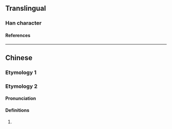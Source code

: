 {{character info/new}}
{{also|璃}}
==Translingual==

===Han character===
{{Han char|rn=96|rad=玉|as=07|sn=11|four=12100|canj=MGHDN|ids=⿰𤣩利}}

====References====
{{Han ref|kx=0733.151|dkj=21028|hdz=21117.100|uh=740D}}

----

==Chinese==

===Etymology 1===
{{zh-see|璃|v}}

===Etymology 2===
{{zh-forms}}

====Pronunciation====
{{zh-pron
|m=lì
|cat=n
}}

====Definitions====
{{zh-hanzi}}

# {{n-g|Used in phonetic transcriptions.}}